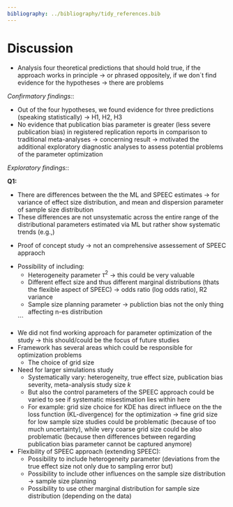 ```yaml
---
bibliography: ../bibliography/tidy_references.bib
---
```


\newpage

# Discussion

<!-- Intermediate Discussion after the Confirmatory Results -->




<!-- Reiterating central purpose and scope of study -->

<!-- Summary of key findings of confirmatory and exploratory analyses -->

- Analysis four theoretical predictions that should hold true, if the approach works in principle -> or phrased oppositely, if we don´t find evidence for the hypotheses -> there are problems

*Confirmatory findings:*:

- Out of the four hypotheses, we found evidence for three predictions (speaking statistically) -> H1, H2, H3
- No evidence that publication bias parameter is greater (less severe publication bias) in registered replication reports in comparison to traditional meta-analyses -> concerning result -> motivated the additional exploratory diagnostic analyses to assess potential problems of the parameter optimization

*Exploratory findings:*:

**Q1:** 

- There are differences between the the ML and SPEEC estimates -> for variance of effect size distribution, and mean and dispersion parameter of sample size distribution
- These differences are not unsystematic across the entire range of the distributional parameters estimated via ML but rather show systematic trends (e.g.,)


<!-- Interpretation of results and implications of study -->

<!-- Limitations of study -->

- Proof of concept study -> not an comprehensive assessement of SPEEC appraoch


<!-- Future work -->

- Possibility of including:
  - Heterogeneity parameter $\tau^2$ -> this could be very valuable 
  - Different effect size and thus different marginal distributions (thats the flexible aspect of SPEEC) -> odds ratio (log odds ratio), R2 variance
  - Sample size planning parameter -> publiction bias not the only thing affecting n-es distribution
  
  ```

<!-- Conclusion -->

- We did not find working approach for parameter optimization of the study -> this should/could be the focus of future studies
- Framework has several areas which could be responsible for optimization problems
  - The choice of grid size
- Need for larger simulations study
  - Systematically vary: heterogeneity, true effect size, publication bias severity, meta-analysis study size $k$
  - But also the control parameters of the SPEEC approach could be varied to see if systematic misestimation lies within here
  - For example: grid size choice for KDE has direct influece on the the loss function (KL-divergence) for the optimization -> fine grid size for low sample size studies could be problematic (because of too much uncertainty), while very coarse grid size could be also problematic (because then differences between regarding publication bias parameter cannot be captured anymore)

- Flexibility of SPEEC approach (extending SPEEC):
  - Possibility to include heterogeneity parameter (deviations from the true effect size not only due to sampling error but)
  - Possibility to include other influences on the sample size distribution -> sample size planning
  - Possibility to use other marginal distribution for sample size distribution (depending on the data)
